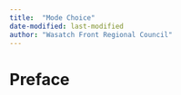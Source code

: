 ```yaml
---
title:  "Mode Choice"
date-modified: last-modified
author: "Wasatch Front Regional Council"
---
```


# Preface {.unnumbered}

